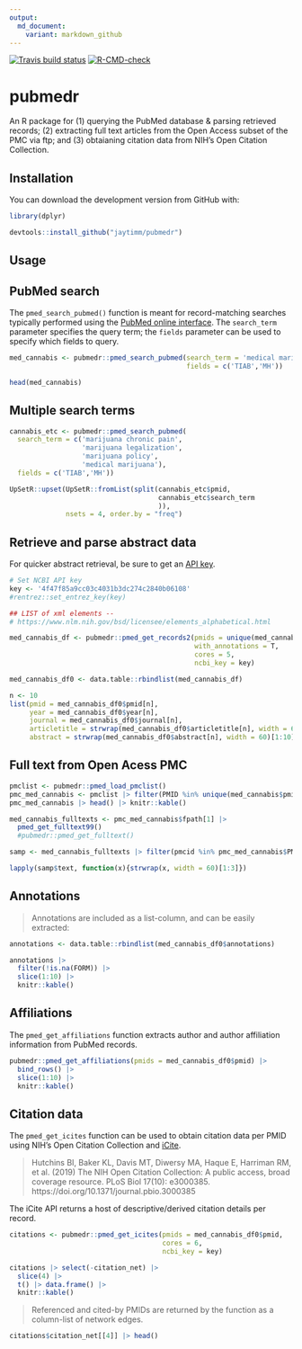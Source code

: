 ```yaml
---
output:
  md_document:
    variant: markdown_github
---
```


<!-- badges: start -->
[![Travis build status](https://app.travis-ci.com/jaytimm/pubmedr.svg?branch=main)](https://app.travis-ci.com/github/jaytimm/pubmedr)
[![R-CMD-check](https://github.com/jaytimm/pubmedr/workflows/R-CMD-check/badge.svg)](https://github.com/jaytimm/pubmedr/actions)
<!-- badges: end -->


# pubmedr

An R package for (1) querying the PubMed database & parsing retrieved records; (2) extracting full text articles from the Open Access subset of the PMC via ftp; and (3) obtaianing citation data from NIH's Open Citation Collection.


## Installation

You can download the development version from GitHub with:

```r
library(dplyr)
```


```r
devtools::install_github("jaytimm/pubmedr")
```


## Usage

## PubMed search

The `pmed_search_pubmed()` function is meant for record-matching searches typically performed using the [PubMed online interface](https://pubmed.ncbi.nlm.nih.gov/).  The `search_term` parameter specifies the query term; the `fields` parameter can be used to specify which fields to query. 


```r
med_cannabis <- pubmedr::pmed_search_pubmed(search_term = 'medical marijuana', 
                                            fields = c('TIAB','MH'))
```



```r
head(med_cannabis)
```



## Multiple search terms

```r
cannabis_etc <- pubmedr::pmed_search_pubmed(
  search_term = c('marijuana chronic pain',
                  'marijuana legalization',
                  'marijuana policy',
                  'medical marijuana'),
  fields = c('TIAB','MH'))
```


```r
UpSetR::upset(UpSetR::fromList(split(cannabis_etc$pmid,
                                     cannabis_etc$search_term 
                                     )), 
              nsets = 4, order.by = "freq")
```


## Retrieve and parse abstract data 

For quicker abstract retrieval, be sure to get an [API key](https://support.nlm.nih.gov/knowledgebase/article/KA-03521/en-us).    

```r
# Set NCBI API key
key <- '4f47f85a9cc03c4031b3dc274c2840b06108'
#rentrez::set_entrez_key(key)

## LIST of xml elements -- 
# https://www.nlm.nih.gov/bsd/licensee/elements_alphabetical.html
``` 



```r
med_cannabis_df <- pubmedr::pmed_get_records2(pmids = unique(med_cannabis$pmid), 
                                              with_annotations = T,
                                              cores = 5, 
                                              ncbi_key = key) 
```



```r
med_cannabis_df0 <- data.table::rbindlist(med_cannabis_df)

n <- 10
list(pmid = med_cannabis_df0$pmid[n],
     year = med_cannabis_df0$year[n],
     journal = med_cannabis_df0$journal[n],
     articletitle = strwrap(med_cannabis_df0$articletitle[n], width = 60),
     abstract = strwrap(med_cannabis_df0$abstract[n], width = 60)[1:10])
```


## Full text from Open Acess PMC

```r
pmclist <- pubmedr::pmed_load_pmclist()
pmc_med_cannabis <- pmclist |> filter(PMID %in% unique(med_cannabis$pmid))
pmc_med_cannabis |> head() |> knitr::kable()
```


```r
med_cannabis_fulltexts <- pmc_med_cannabis$fpath[1] |> 
  pmed_get_fulltext99()
  #pubmedr::pmed_get_fulltext()

samp <- med_cannabis_fulltexts |> filter(pmcid %in% pmc_med_cannabis$PMCID[6])

lapply(samp$text, function(x){strwrap(x, width = 60)[1:3]})
```



## Annotations

> Annotations are included as a list-column, and can be easily extracted:

```r
annotations <- data.table::rbindlist(med_cannabis_df0$annotations)
```



```r
annotations |>
  filter(!is.na(FORM)) |>
  slice(1:10) |>
  knitr::kable()
```



## Affiliations

The `pmed_get_affiliations` function extracts author and author affiliation information from PubMed records. 

```r
pubmedr::pmed_get_affiliations(pmids = med_cannabis_df0$pmid) |>
  bind_rows() |>
  slice(1:10) |>
  knitr::kable()
```



## Citation data

The `pmed_get_icites` function can be used to obtain citation data per PMID using NIH's Open Citation Collection and [iCite](https://icite.od.nih.gov/).  

> Hutchins BI, Baker KL, Davis MT, Diwersy MA, Haque E, Harriman RM, et al. (2019) The NIH Open Citation Collection: A public access, broad coverage resource. PLoS Biol 17(10): e3000385. https://doi.org/10.1371/journal.pbio.3000385


The iCite API returns a host of descriptive/derived citation details per record.  

```r
citations <- pubmedr::pmed_get_icites(pmids = med_cannabis_df0$pmid, 
                                      cores = 6,
                                      ncbi_key = key)

citations |> select(-citation_net) |>
  slice(4) |>
  t() |> data.frame() |>
  knitr::kable()
```


> Referenced and cited-by PMIDs are returned by the function as a column-list of network edges. 

```r
citations$citation_net[[4]] |> head()
```



